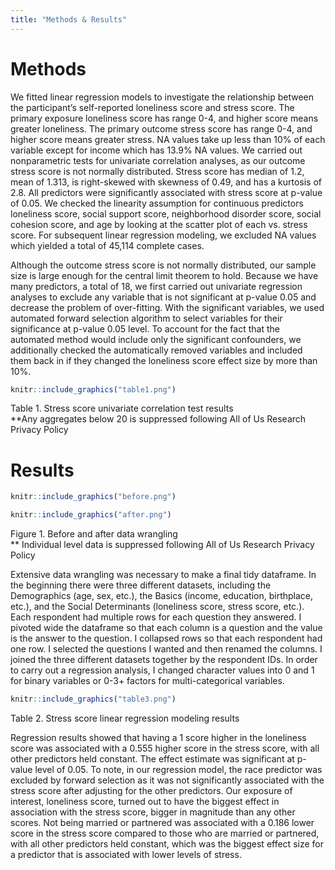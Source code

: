 ```yaml
---
title: "Methods & Results"
---
```


# Methods

We fitted linear regression models to investigate the relationship between the participant’s self-reported loneliness score and stress score. The primary exposure loneliness score has range 0-4, and higher score means greater loneliness. The primary outcome stress score has range 0-4, and higher score means greater stress. NA values take up less than 10% of each variable except for income which has 13.9% NA values. We carried out nonparametric tests for univariate correlation analyses, as our outcome stress score is not normally distributed. Stress score has median of 1.2, mean of 1.313, is right-skewed with skewness of 0.49, and has a kurtosis of 2.8. All predictors were significantly associated with stress score at p-value of 0.05. We checked the linearity assumption for continuous predictors loneliness score, social support score, neighborhood disorder score, social cohesion score, and age by looking at the scatter plot of each vs. stress score. For subsequent linear regression modeling, we excluded NA values which yielded a total of 45,114 complete cases.

Although the outcome stress score is not normally distributed, our sample size is large enough for the central limit theorem to hold. Because we have many predictors, a total of 18, we first carried out univariate regression analyses to exclude any variable that is not significant at p-value 0.05 and decrease the problem of over-fitting. With the significant variables, we used automated forward selection algorithm to select variables for their significance at p-value 0.05 level. To account for the fact that the automated method would include only the significant confounders, we additionally checked the automatically removed variables and included them back in if they changed the loneliness score effect size by more than 10%.


```r
knitr::include_graphics("table1.png")
```

Table 1. Stress score univariate correlation test results  
**Any aggregates below 20 is suppressed following All of Us Research Privacy Policy  


# Results


```r
knitr::include_graphics("before.png")
```
```r
knitr::include_graphics("after.png")
```
Figure 1. Before and after data wrangling  
** Individual level data is suppressed following All of Us Research Privacy Policy  

Extensive data wrangling was necessary to make a final tidy dataframe. In the beginning there were three different datasets, including the Demographics (age, sex, etc.), the Basics (income, education, birthplace, etc.), and the Social Determinants (loneliness score, stress score, etc.). Each respondent had multiple rows for each question they answered. I pivoted wide the dataframe so that each column is a question and the value is the answer to the question. I collapsed rows so that each respondent had one row. I selected the questions I wanted and then renamed the columns. I joined the three different datasets together by the respondent IDs. In order to carry out a regression analysis, I changed character values into 0 and 1 for binary variables or 0-3+ factors for multi-categorical variables.

```r
knitr::include_graphics("table3.png")
```
Table 2. Stress score linear regression modeling results  

Regression results showed that having a 1 score higher in the loneliness score was associated with a 0.555 higher score in the stress score, with all other predictors held constant. The effect estimate was significant at p-value level of 0.05. To note, in our regression model, the race predictor was excluded by forward selection as it was not significantly associated with the stress score after adjusting for the other predictors. Our exposure of interest, loneliness score, turned out to have the biggest effect in association with the stress score, bigger in magnitude than any other scores. Not being married or partnered was associated with a 0.186 lower score in the stress score compared to those who are married or partnered, with all other predictors held constant, which was the biggest effect size for a predictor that is associated with lower levels of stress.